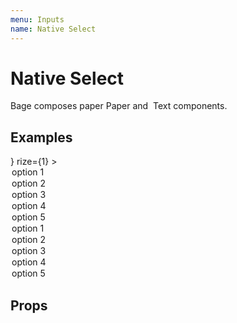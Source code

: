 ```yaml
---
menu: Inputs
name: Native Select
---
```



# Native Select

<span>
  Bage composes paper <Link to="/rkta/packages-ui-src-paper-paper">Paper</Link> and&nbsp;
  <Link to="/rkta/packages-ui-src-text-text">Text</Link> components.
</span>

## Examples

<Playground>
  <NativeSelect
    caption="Normal"
    prepend={
      <Addon>
        <Bug />
      </Addon>
    }
    rize={1}
  >
    <option>option 1</option>
    <option>option 2</option>
    <option>option 3</option>
    <option>option 4</option>
    <option>option 5</option>
  </NativeSelect>
  <Divider invisible />
  <NativeSelect huge caption="Huge">
    <option>option 1</option>
    <option>option 2</option>
    <option>option 3</option>
    <option>option 4</option>
    <option>option 5</option>
  </NativeSelect>
</Playground>

## Props

<Props of={NativeSelect} />
